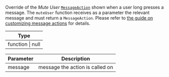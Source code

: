 Override of the *Mute User* [`MessageAction`](/reactnative/object-types/message-action) shown when a user long presses a message.
The `muteUser` function receives as a parameter the relevant message and must return a `MessageAction`.
Please refer to [the guide on customizing message actions](../../../../guides/message_actions_customization.mdx) for details.

| Type |
| - |
| function \| null |

| Parameter | Description |
| - | - |
| message	| message the action is called on |
